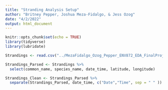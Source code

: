 ```yaml
---
title: "Stranding Analysis Setup"
author: "Britney Pepper, Joshua Meza-Fidalgo, & Jess Ozog"
date: "4/2/2022"
output: html_document
---
```


```r
knitr::opts_chunk$set(echo = TRUE)
library(tidyverse)
library(lubridate)

Strandings <- read.csv("../MezaFidalgo_Ozog_Pepper_ENV872_EDA_FinalProject/Data/Raw/OBIS_seamap_strandings_mystic.csv", stringsAsFactors = TRUE)

Strandings_Parsed <- Strandings %>%
  select(common_name, species_name, date_time, latitude, longitude)

Strandings_Clean <- Strandings_Parsed %>%
  separate(Strandings_Parsed, date_time, c("Date","Time", sep = " " ))
```





